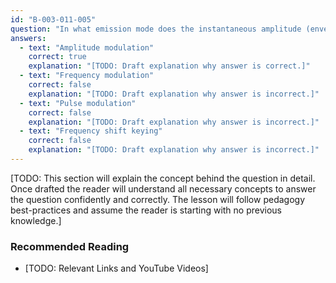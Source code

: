 ```yaml
---
id: "B-003-011-005"
question: "In what emission mode does the instantaneous amplitude (envelope) of the RF signal vary with the modulating audio?"
answers:
  - text: "Amplitude modulation"
    correct: true
    explanation: "[TODO: Draft explanation why answer is correct.]"
  - text: "Frequency modulation"
    correct: false
    explanation: "[TODO: Draft explanation why answer is incorrect.]"
  - text: "Pulse modulation"
    correct: false
    explanation: "[TODO: Draft explanation why answer is incorrect.]"
  - text: "Frequency shift keying"
    correct: false
    explanation: "[TODO: Draft explanation why answer is incorrect.]"
---
```


[TODO: This section will explain the concept behind the question in detail. Once drafted the reader will understand all necessary concepts to answer the question confidently and correctly. The lesson will follow pedagogy best-practices and assume the reader is starting with no previous knowledge.]

### Recommended Reading

- [TODO: Relevant Links and YouTube Videos]
